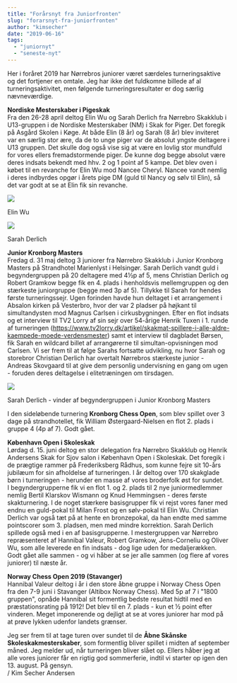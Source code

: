```yaml
---
title: "Forårsnyt fra Juniorfronten"
slug: "forarsnyt-fra-juniorfronten"
author: "kimsecher"
date: "2019-06-16"
tags: 
  - "juniornyt"
  - "seneste-nyt"
---
```


Her i foråret 2019 har Nørrebros juniorer været særdeles turneringsaktive og det fortjener en omtale. Jeg har ikke det fuldkomne billede af al turneringsaktivitet, men følgende turneringsresultater er dog særlig nævneværdige.

**Nordiske Mesterskaber i Pigeskak**  
Fra den 26-28 april deltog Elin Wu og Sarah Derlich fra Nørrebro Skakklub i U13-gruppen i de Nordiske Mesterskaber (NM) i Skak for Piger. Det foregik på Asgård Skolen i Køge. At både Elin (8 år) og Sarah (8 år) blev inviteret var en særlig stor ære, da de to unge piger var de absolut yngste deltagere i U13 gruppen. Det skulle dog også vise sig at være en lovlig stor mundfuld for vores ellers fremadstormende piger. De kunne dog begge absolut være deres indsats bekendt med hhv. 2 og 1 point af 5 kampe. Det blev oven i købet til en revanche for Elin Wu mod Nancee Cheryl. Nancee vandt nemlig i deres indbyrdes opgør i årets pige DM (guld til Nancy og sølv til Elin), så det var godt at se at Elin fik sin revanche.

![](/images/ElinWu-683x1024.jpg)

Elin Wu

![](/images/SarahDerlich-683x1024.jpg)

Sarah Derlich

**Junior Kronborg Masters**  
Fredag d. 31 maj deltog 3 juniorer fra Nørrebro Skakklub i Junior Kronborg Masters på Strandhotel Marienlyst i Helsingør. Sarah Derlich vandt guld i begyndergruppen på 20 deltagere med 4½p af 5, mens Christian Derlich og Robert Gramkow begge fik en 4. plads i henholdsvis mellemgruppen og den stærkeste juniorgruppe (begge med 3p af 5). Tillykke til Sarah for hendes første turneringssejr. Ugen forinden havde hun deltaget i et arrangement i Absalon kirken på Vesterbro, hvor der var 2 pladser på højkant til simultandysten mod Magnus Carlsen i cirkusbygningen. Efter en flot indsats og et interview til TV2 Lorry af sin sejr over 54-årige Henrik Tuxen i 1. runde af turneringen (https://www.tv2lorry.dk/artikel/skakmat-spillere-i-alle-aldre-kaempede-moede-verdensmester) samt et interview til dagbladet Børsen, fik Sarah en wildcard billet af arrangørerne til simultan-opvisningen mod Carlsen. Vi ser frem til at følge Sarahs fortsatte udvikling, nu hvor Sarah og storebror Christian Derlich har overtalt Nørrebros stærkeste junior - Andreas Skovgaard til at give dem personlig undervisning en gang om ugen - foruden deres deltagelse i elitetræningen om tirsdagen.

![](/images/SarahDerlichKronborgVinder.jpg)

Sarah Derlich - vinder af begyndergruppen i Junior Kronborg Masters

I den sideløbende turnering **Kronborg Chess Open**, som blev spillet over 3 dage på strandhotellet, fik William Østergaard-Nielsen en flot 2. plads i gruppe 4 (4p af 7). Godt gået.

  
**København Open i Skoleskak**  
Lørdag d. 15. juni deltog en stor delegation fra Nørrebro Skakklub og Henrik Andersens Skak for Sjov salon i København Open i Skoleskak. Det foregik i de prægtige rammer på Frederiksberg Rådhus, som kunne fejre sit 10-års jubilæum for sin afholdelse af turneringen. I år deltog over 170 skakglade børn i turneringen - herunder en masse af vores broderfolk øst for sundet.  
I begyndergrupperne fik vi en flot 1. og 2. plads til 2 nye juniormedlemmer nemlig Bertil Klarskov Wismann og Knud Hemmingsen - deres første skakturnering. I de noget stærkere basisgrupper fik vi rejst vores faner med endnu en guld-pokal til Milan Frost og en sølv-pokal til Elin Wu. Christian Derlich var også tæt på at hente en bronzepokal, da han endte med samme pointscorer som 3. pladsen, men med mindre korrektion. Sarah Derlich spillede også med i en af basisgrupperne. I mestergruppen var Nørrebro repræsenteret af Hannibal Valeur, Robert Gramkow, Jens-Corneliu og Oliver Wu, som alle leverede en fin indsats - dog lige uden for medaljerækken. Godt gået alle sammen - og vi håber at se jer alle sammen (og flere af vores juniorer) til næste år.

  
**Norway Chess Open 2019 (Stavanger)**  
Hannibal Valeur deltog i år i den store åbne gruppe i Norway Chess Open fra den 7-9 juni i Stavanger (Altibox Norway Chess). Med 5p af 7 i "1800 gruppen", opnåde Hannibal sit formentlig bedste resultat hidtil med en præstationsrating på 1912! Det blev til en 7. plads - kun et ½ point efter vinderen. Meget imponerende og dejligt at se at vores juniorer har mod på at prøve lykken udenfor landets grænser.

  
Jeg ser frem til at tage turen over sundet til de **Åbne Skånske Skoleskakmesterskaber**, som formentlig bliver spillet i midten af september måned. Jeg melder ud, når turneringen bliver slået op. Ellers håber jeg at alle vores juniorer får en rigtig god sommerferie, indtil vi starter op igen den 13. august. På gensyn.  
/ Kim Secher Andersen
